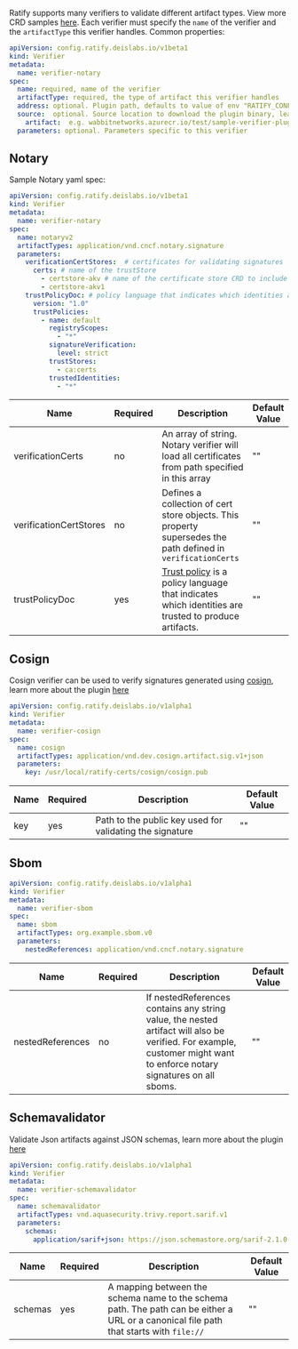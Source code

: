 Ratify supports many verifiers to validate different artifact types. View more CRD samples [here](../../../config/samples/). Each verifier must specify the `name` of the verifier and the `artifactType` this verifier handles. Common properties:

```yml
apiVersion: config.ratify.deislabs.io/v1beta1
kind: Verifier
metadata:
  name: verifier-notary
spec:
  name: required, name of the verifier
  artifactType: required, the type of artifact this verifier handles
  address: optional. Plugin path, defaults to value of env "RATIFY_CONFIG" or "~/.ratify/plugins"
  source:  optional. Source location to download the plugin binary, learn more at docs/reference/dynamic-plugins.md
    artifact:  e.g. wabbitnetworks.azurecr.io/test/sample-verifier-plugin:v1
  parameters: optional. Parameters specific to this verifier
```
 

## Notary

Sample Notary yaml spec:
```yml
apiVersion: config.ratify.deislabs.io/v1beta1
kind: Verifier
metadata:
  name: verifier-notary
spec:
  name: notaryv2
  artifactTypes: application/vnd.cncf.notary.signature
  parameters:
    verificationCertStores:  # certificates for validating signatures
      certs: # name of the trustStore
        - certstore-akv # name of the certificate store CRD to include in this trustStore
        - certstore-akv1 
    trustPolicyDoc: # policy language that indicates which identities are trusted to produce artifacts
      version: "1.0"
      trustPolicies:
        - name: default
          registryScopes:
            - "*"
          signatureVerification:
            level: strict
          trustStores:
            - ca:certs
          trustedIdentities:
            - "*"
```

| Name        | Required | Description | Default Value |
| ----------- | -------- | ----------- | ------------- | 
| verificationCerts      | no    |      An array of string. Notary verifier will load all certificates from path specified in this array        |   ""            |
| verificationCertStores      | no    |    Defines a collection of cert store objects. This property supersedes the path defined in `verificationCerts`      |       ""        |
| trustPolicyDoc   | yes     |   [Trust policy](https://github.com/notaryproject/notaryproject/blob/main/specs/trust-store-trust-policy.md) is a policy language that indicates which identities are trusted to produce artifacts.          |     ""    |

## Cosign
Cosign verifier can be used to verify signatures generated using [cosign](https://github.com/sigstore/cosign/), learn more about the plugin [here](https://github.com/deislabs/ratify/blob/main/plugins/verifier/cosign/README.md)
```yml
apiVersion: config.ratify.deislabs.io/v1alpha1
kind: Verifier
metadata:
  name: verifier-cosign
spec:
  name: cosign
  artifactTypes: application/vnd.dev.cosign.artifact.sig.v1+json
  parameters:
    key: /usr/local/ratify-certs/cosign/cosign.pub
```
| Name        | Required | Description | Default Value |
| ----------- | -------- | ----------- | ------------- | 
| key      | yes    |     Path to the public key used for validating the signature    |   ""            |

## Sbom
```yml
apiVersion: config.ratify.deislabs.io/v1alpha1
kind: Verifier
metadata:
  name: verifier-sbom
spec:
  name: sbom
  artifactTypes: org.example.sbom.v0
  parameters: 
    nestedReferences: application/vnd.cncf.notary.signature
```
| Name        | Required | Description | Default Value |
| ----------- | -------- | ----------- | ------------- | 
| nestedReferences      | no    | If nestedReferences contains any string value, the nested artifact will also be verified. For example, customer might want to enforce notary signatures on all sboms.|   ""            |

## Schemavalidator

Validate Json artifacts against JSON schemas, learn more about the plugin [here](https://github.com/deislabs/ratify/blob/main/plugins/verifier/schemavalidator/README.md)

```yml
apiVersion: config.ratify.deislabs.io/v1alpha1
kind: Verifier
metadata:
  name: verifier-schemavalidator
spec:
  name: schemavalidator
  artifactTypes: vnd.aquasecurity.trivy.report.sarif.v1
  parameters: 
    schemas:
      application/sarif+json: https://json.schemastore.org/sarif-2.1.0-rtm.5.json
```
| Name        | Required | Description | Default Value |
| ----------- | -------- | ----------- | ------------- | 
| schemas      | yes    |     A mapping between the schema name to the schema path. The path can be either a URL or a canonical file path that starts with `file://` |   ""            |